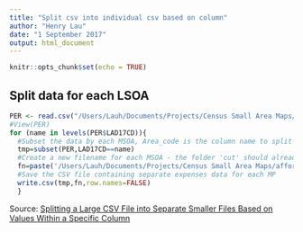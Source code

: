 ```yaml
---
title: "Split csv into individual csv based on column"
author: "Henry Lau"
date: "1 September 2017"
output: html_document
---
```

```r
knitr::opts_chunk$set(echo = TRUE)
```

## Split data for each LSOA

```r
PER <- read.csv("/Users/Lauh/Documents/Projects/Census Small Area Maps/affordabilitycalculator/activity.csv")
#View(PER)
for (name in levels(PER$LAD17CD)){
  #Subset the data by each MSOA, Area_code is the column name to split by
  tmp=subset(PER,LAD17CD==name)
  #Create a new filename for each MSOA - the folder 'cut' should already exist
  fn=paste('/Users/Lauh/Documents/Projects/Census Small Area Maps/affordabilitycalculator/data/Cut/',gsub(' ','',name),sep='','.csv')
  #Save the CSV file containing separate expenses data for each MP
  write.csv(tmp,fn,row.names=FALSE)
  }
```


Source: [Splitting a Large CSV File into Separate Smaller Files Based on Values Within a Specific Column](https://www.r-bloggers.com/splitting-a-large-csv-file-into-separate-smaller-files-based-on-values-within-a-specific-column/)